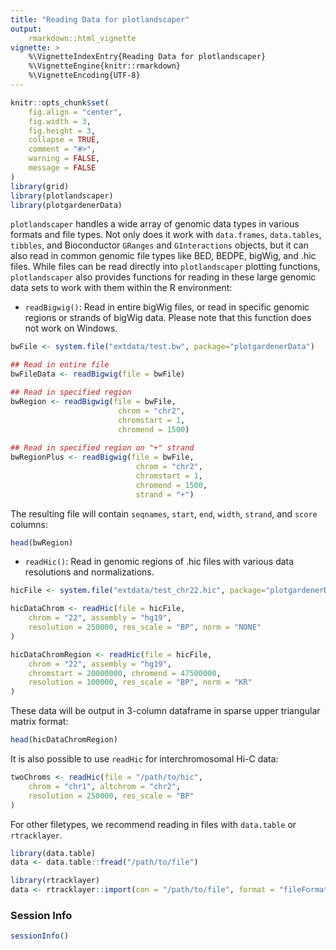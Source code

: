 ```yaml
---
title: "Reading Data for plotlandscaper"
output:
    rmarkdown::html_vignette
vignette: >
    %\VignetteIndexEntry{Reading Data for plotlandscaper}
    %\VignetteEngine{knitr::rmarkdown}
    %\VignetteEncoding{UTF-8}
---
```


```r
knitr::opts_chunk$set(
    fig.align = "center",
    fig.width = 3,
    fig.height = 3,
    collapse = TRUE,
    comment = "#>",
    warning = FALSE,
    message = FALSE
)
library(grid)
library(plotlandscaper)
library(plotgardenerData)
```

`plotlandscaper` handles a wide array of genomic data types in various formats 
and file types. Not only does it work with `data.frames`, `data.tables`, 
`tibbles`, and Bioconductor `GRanges` and `GInteractions` objects, but 
it can also read in common genomic file types like BED, BEDPE, bigWig, 
and .hic files. While files can be read directly into `plotlandscaper` plotting 
functions, `plotlandscaper` also provides functions for reading in these large 
genomic data sets to work with them within the R environment:

- `readBigwig()`: Read in entire bigWig files, or read in specific 
genomic regions or strands of bigWig data. Please note that this function does
not work on Windows.
```r
bwFile <- system.file("extdata/test.bw", package="plotgardenerData")

## Read in entire file
bwFileData <- readBigwig(file = bwFile)

## Read in specified region
bwRegion <- readBigwig(file = bwFile,
                        chrom = "chr2",
                        chromstart = 1,
                        chromend = 1500)
     
## Read in specified region on "+" strand
bwRegionPlus <- readBigwig(file = bwFile,
                            chrom = "chr2",
                            chromstart = 1, 
                            chromend = 1500,
                            strand = "+")
```

The resulting file will contain `seqnames`, `start`, `end`, `width`, 
`strand`, and `score` columns:
```r
head(bwRegion)
```

- `readHic()`: Read in genomic regions of .hic files with various 
data resolutions and normalizations.
```r
hicFile <- system.file("extdata/test_chr22.hic", package="plotgardenerData")

hicDataChrom <- readHic(file = hicFile,
    chrom = "22", assembly = "hg19",
    resolution = 250000, res_scale = "BP", norm = "NONE"
)

hicDataChromRegion <- readHic(file = hicFile,
    chrom = "22", assembly = "hg19",
    chromstart = 20000000, chromend = 47500000,
    resolution = 100000, res_scale = "BP", norm = "KR"
)

```

These data will be output in 3-column dataframe in sparse upper triangular 
matrix format:

```r
head(hicDataChromRegion)
```

It is also possible to use `readHic` for interchromosomal Hi-C data:

```r
twoChroms <- readHic(file = "/path/to/hic",
    chrom = "chr1", altchrom = "chr2",
    resolution = 250000, res_scale = "BP"
)
```

For other filetypes, we recommend reading in files with `data.table` 
or `rtracklayer`.
```r
library(data.table)
data <- data.table::fread("/path/to/file")

library(rtracklayer)
data <- rtracklayer::import(con = "/path/to/file", format = "fileFormat")
```

### Session Info
```r
sessionInfo()
```

